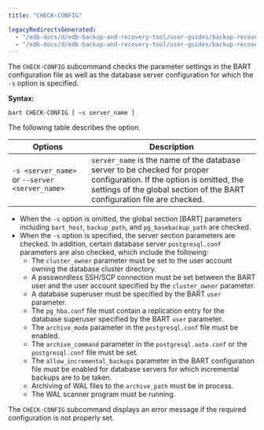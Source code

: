 ```yaml
---
title: "CHECK-CONFIG"

legacyRedirectsGenerated:
  - "/edb-docs/d/edb-backup-and-recovery-tool/user-guides/backup-recovery-guide/2.6.1/check_config.html"
  - "/edb-docs/d/edb-backup-and-recovery-tool/user-guides/backup-recovery-guide/latest/check_config.html"
---
```


<div id="check_config" class="registered_link"></div>

The `CHECK-CONFIG` subcommand checks the parameter settings in the BART configuration file as well as the database server configuration for which the `-s` option is specified.

**Syntax:**

`bart CHECK-CONFIG [ –s server_name ]`

The following table describes the option.

| Options                                        | Description                                                                                                                                                                                       |
| ---------------------------------------------- | ------------------------------------------------------------------------------------------------------------------------------------------------------------------------------------------------- |
| `-s <server_name>` or `--server <server_name>` | `server_name` is the name of the database server to be checked for proper configuration. If the option is omitted, the settings of the global section of the BART configuration file are checked. |

-   When the `-s` option is omitted, the global section \[BART] parameters including `bart_host`, `backup_path`, and `pg_basebackup_path` are checked.
-   When the `-s` option is specified, the server section parameters are checked. In addition, certain database server `postgresql.conf` parameters are also checked, which include the following:
    -   The `cluster_owner` parameter must be set to the user account owning the database cluster directory.
    -   A passwordless SSH/SCP connection must be set between the BART user and the user account specified by the `cluster_owner` parameter.
    -   A database superuser must be specified by the BART `user` parameter.
    -   The `pg_hba.conf` file must contain a replication entry for the database superuser specified by the BART `user` parameter.
    -   The `archive_mode` parameter in the `postgresql.conf` file must be enabled.
    -   The `archive_command` parameter in the `postgresql.auto.conf` or the `postgresql.conf` file must be set.
    -   The `allow_incremental_backups` parameter in the BART configuration file must be enabled for database servers for which incremental backups are to be taken.
    -   Archiving of WAL files to the `archive_path` must be in process.
    -   The WAL scanner program must be running.

The `CHECK-CONFIG` subcommand displays an error message if the required configuration is not properly set.
